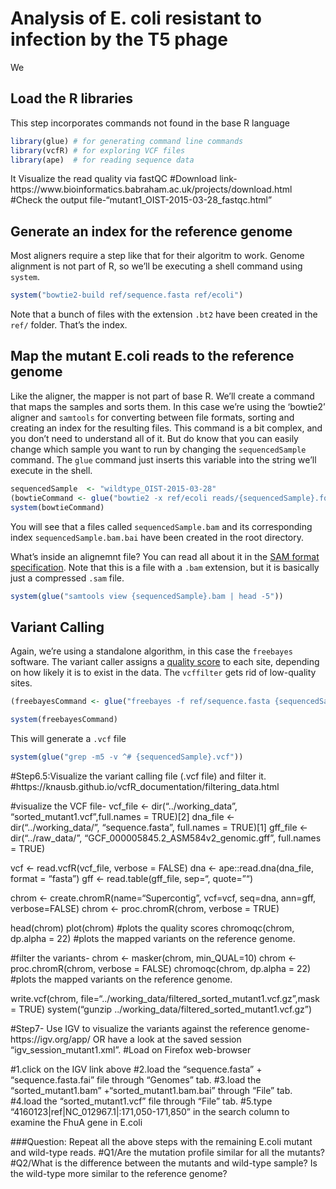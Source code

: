 # Analysis of E. coli resistant to infection by the T5 phage

We 

## Load the R libraries 

This step incorporates commands not found in the base R language

```r
library(glue) # for generating command line commands
library(vcfR) # for exploring VCF files
library(ape)  # for reading sequence data
```

It Visualize the read quality via fastQC <optional>
#Download link-https://www.bioinformatics.babraham.ac.uk/projects/download.html <available for windows and Mac users>
#Check the output file-"mutant1_OIST-2015-03-28_fastqc.html"

## Generate an index for the reference genome

Most aligners require a step like that for their algoritm to work. Genome alignment is not part of R, so we'll be executing a shell command using `system`.

```r
system("bowtie2-build ref/sequence.fasta ref/ecoli")
```

Note that a bunch of files with the extension `.bt2` have been created in the `ref/` folder. That's the index.

## Map the mutant E.coli reads to the reference genome

Like the aligner, the mapper is not part of base R. We'll create a command that maps the samples and sorts them. In this case we're using the 'bowtie2' aligner and `samtools` for converting between file formats, sorting and creating an index for the resulting files. This command is a bit complex, and you don't need to understand all of it. But do know that you can easily change which sample you want to run by changing the `sequencedSample` command. The `glue` command just inserts this variable into the string we'll execute in the shell.

```r
sequencedSample  <- "wildtype_OIST-2015-03-28"
(bowtieCommand <- glue("bowtie2 -x ref/ecoli reads/{sequencedSample}.fq.gz --rg-id {sequencedSample} --rg SM:{sequencedSample} | samtools view -Su - | samtools sort -o {sequencedSample}.bam - && samtools index {sequencedSample}.bam"))
system(bowtieCommand)

```

You will see that a files called `sequencedSample.bam` and its corresponding index `sequencedSample.bam.bai` have been created in the root directory.

What's inside an alignemnt file? You can read all about it in the [SAM format specification](https://samtools.github.io/hts-specs/SAMv1.pdf). Note that this is a file with a `.bam` extension, but it is basically just a compressed `.sam` file.

```r
system(glue("samtools view {sequencedSample}.bam | head -5"))
```

## Variant Calling

Again, we're using a standalone algorithm, in this case the `freebayes` software. The variant caller assigns a [quality score](https://en.wikipedia.org/wiki/Phred_quality_score) to each site, depending on how likely it is to exist in the data. The `vcffilter` gets rid of low-quality sites.

```r
(freebayesCommand <- glue("freebayes -f ref/sequence.fasta {sequencedSample}.bam -p 1 | vcffilter -f \"QUAL > 20\" > {sequencedSample}.vcf"))

system(freebayesCommand)
```

This will generate a `.vcf` file

```r
system(glue("grep -m5 -v ^# {sequencedSample}.vcf"))
```

#Step6.5:Visualize the variant calling file (.vcf file) and filter it.
#https://knausb.github.io/vcfR_documentation/filtering_data.html

#visualize the VCF file-
vcf_file <- dir("../working_data", "sorted_mutant1.vcf",full.names = TRUE)[2]
dna_file <- dir("../working_data/", "sequence.fasta", full.names = TRUE)[1]
gff_file <- dir("../raw_data/", "GCF_000005845.2_ASM584v2_genomic.gff", full.names = TRUE)

vcf <- read.vcfR(vcf_file, verbose = FALSE)
dna <- ape::read.dna(dna_file, format = "fasta")
gff <- read.table(gff_file, sep="\t", quote="")

chrom <- create.chromR(name="Supercontig", vcf=vcf, seq=dna, ann=gff, verbose=FALSE)
chrom <- proc.chromR(chrom, verbose = TRUE)

head(chrom)
plot(chrom) #plots the quality scores
chromoqc(chrom, dp.alpha = 22) #plots the mapped variants on the reference genome.

#filter the variants-
chrom <- masker(chrom, min_QUAL=10)
chrom <- proc.chromR(chrom, verbose = FALSE)
chromoqc(chrom, dp.alpha = 22) #plots the mapped variants on the reference genome.

write.vcf(chrom, file="../working_data/filtered_sorted_mutant1.vcf.gz",mask = TRUE)
system("gunzip ../working_data/filtered_sorted_mutant1.vcf.gz")



#Step7- Use IGV to visualize the variants against the reference genome-https://igv.org/app/ OR have a look at the saved session "igv_session_mutant1.xml".
#Load on Firefox web-browser

#1.click on the IGV link above
#2.load the "sequence.fasta" + "sequence.fasta.fai" file through "Genomes" tab.
#3.load the "sorted_mutant1.bam" +"sorted_mutant1.bam.bai" through "File" tab.
#4.load the "sorted_mutant1.vcf" file through "File" tab.
#5.type "4160123|ref|NC_012967.1|:171,050-171,850" in the search column to examine the FhuA gene in E.coli


###Question: Repeat all the above steps with the remaining E.coli mutant and wild-type reads. 
#Q1/Are the mutation profile similar for all the mutants?
#Q2/What is the difference between the mutants and wild-type sample? Is the wild-type more similar to the reference genome?
